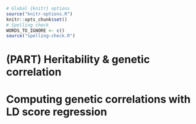 ```r
# Global {knitr} options
source("knitr-options.R")
knitr::opts_chunk$set()
# Spelling check
WORDS_TO_IGNORE <- c()
source("spelling-check.R")
```

# (PART) Heritability & genetic correlation {-}

# Computing genetic correlations with LD score regression



